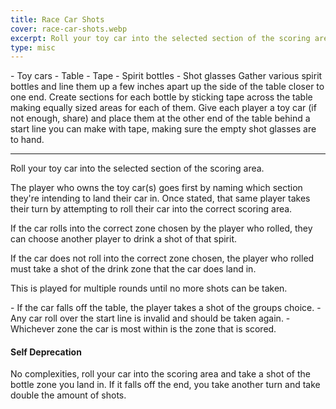 ```yaml
---
title: Race Car Shots
cover: race-car-shots.webp
excerpt: Roll your toy car into the selected section of the scoring area.
type: misc
---
```


<GameHero
  cover="/BeerGoggleGames/images/race-car-shots.webp"
  alt="Race Car Shots"
/>

<GameSection title="Equipment" icon="/BeerGoggleGames/images/liquor.webp">
-   Toy cars
-   Table
-   Tape
-   Spirit bottles
-   Shot glasses
</GameSection>

<GameSection title="Setup" icon="/BeerGoggleGames/images/settings.webp">
Gather various spirit bottles and line them up a few inches apart up the side of the table closer to one end. Create sections for each bottle by sticking tape across the table making equally sized areas for each of them. Give each player a toy car (if not enough, share) and place them at the other end of the table behind a start line you can make with tape, making sure the empty shot glasses are to hand.

* * *
</GameSection>

<GameSection title="Aim of the Game" icon="/BeerGoggleGames/images/target.webp">
<p>Roll your toy car into the selected section of the scoring area.</p>
</GameSection>

<GameSection title="How to Play" icon="/BeerGoggleGames/images/question.webp">
The player who owns the toy car(s) goes first by naming which section they're intending to land their car in. Once stated, that same player takes their turn by attempting to roll their car into the correct scoring area.

If the car rolls into the correct zone chosen by the player who rolled, they can choose another player to drink a shot of that spirit.

If the car does not roll into the correct zone chosen, the player who rolled must take a shot of the drink zone that the car does land in.

This is played for multiple rounds until no more shots can be taken.
</GameSection>

<GameSection title="Rules" icon="/BeerGoggleGames/images/rules.webp">
-   If the car falls off the table, the player takes a shot of the groups choice.
-   Any car roll over the start line is invalid and should be taken again.
-   Whichever zone the car is most within is the zone that is scored.
</GameSection>

<GameSection title="Special Edition" icon="/BeerGoggleGames/images/special.webp">

<h4>Self Deprecation</h4>

<p>No complexities, roll your car into the scoring area and take a shot of the bottle zone you land in. If it falls off the end, you take another turn and take double the amount of shots.</p>
</GameSection>

<ShareButtons title="Race Car Shots" />

<FeedbackCard>
</FeedbackCard>
